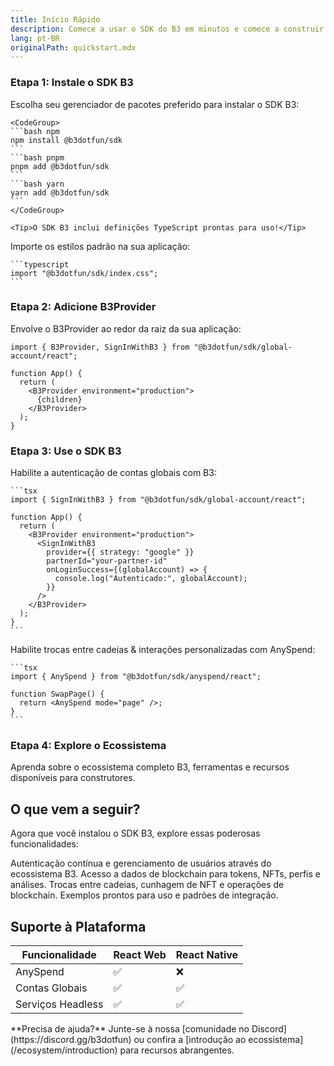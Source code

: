 ```yaml
---
title: Início Rápido
description: Comece a usar o SDK do B3 em minutos e comece a construir no ecossistema B3
lang: pt-BR
originalPath: quickstart.mdx
---
```

### Etapa 1: Instale o SDK B3
<Steps>
  <Step title="Instale o pacote SDK">
    Escolha seu gerenciador de pacotes preferido para instalar o SDK B3:

    <CodeGroup>
    ```bash npm
    npm install @b3dotfun/sdk
    ```
    ```bash pnpm
    pnpm add @b3dotfun/sdk
    ```
    ```bash yarn
    yarn add @b3dotfun/sdk
    ```
    </CodeGroup>

    <Tip>O SDK B3 inclui definições TypeScript prontas para uso!</Tip>
  </Step>

  <Step title="Importe os estilos CSS">
    Importe os estilos padrão na sua aplicação:

    ```typescript
    import "@b3dotfun/sdk/index.css";
    ```
  </Step>
</Steps>

### Etapa 2: Adicione B3Provider
Envolve o B3Provider ao redor da raiz da sua aplicação:

```tsx
import { B3Provider, SignInWithB3 } from "@b3dotfun/sdk/global-account/react";

function App() {
  return (
    <B3Provider environment="production">
      {children}
    </B3Provider>
  );
}
```


### Etapa 3: Use o SDK B3
<AccordionGroup>
 <Accordion icon="swap" title="Contas Instantâneas">
    Habilite a autenticação de contas globais com B3:

    ```tsx
    import { SignInWithB3 } from "@b3dotfun/sdk/global-account/react";

    function App() {
      return (
        <B3Provider environment="production">
          <SignInWithB3
            provider={{ strategy: "google" }}
            partnerId="your-partner-id"
            onLoginSuccess={(globalAccount) => {
              console.log("Autenticado:", globalAccount);
            }}
          />
        </B3Provider>
      );
    }
    ```
  </Accordion>
  <Accordion icon="swap" title="Acesse Liquidez">
    Habilite trocas entre cadeias & interações personalizadas com AnySpend:

    ```tsx
    import { AnySpend } from "@b3dotfun/sdk/anyspend/react";

    function SwapPage() {
      return <AnySpend mode="page" />;
    }
    ```
  </Accordion>
</AccordionGroup>

### Etapa 4: Explore o Ecossistema

<Card title="Descubra o Ecossistema B3" icon="globe" href="/ecosystem/introduction">
  Aprenda sobre o ecossistema completo B3, ferramentas e recursos disponíveis para construtores.
</Card>

## O que vem a seguir?

Agora que você instalou o SDK B3, explore essas poderosas funcionalidades:

<CardGroup cols={2}>

<Card title="Contas Globais" icon="user" href="/sdk/global-account/introduction">
  Autenticação contínua e gerenciamento de usuários através do ecossistema B3.
</Card>

<Card title="API de Dados" icon="user" href="/data/api-reference/introduction">
  Acesso a dados de blockchain para tokens, NFTs, perfis e análises.
</Card>

<Card title="SDK AnySpend" icon="arrows-cross" href="/anyspend/introduction">
  Trocas entre cadeias, cunhagem de NFT e operações de blockchain.
</Card>

<Card title="Exemplos & Demos" icon="code" href="/sdk/introduction">
  Exemplos prontos para uso e padrões de integração.
</Card>

</CardGroup>

## Suporte à Plataforma

| Funcionalidade    | React Web | React Native |
| ----------------- | --------- | ------------ |
| AnySpend          | ✅         | ❌            |
| Contas Globais    | ✅         | ✅            |
| Serviços Headless | ✅         | ✅            |

<Note>
  **Precisa de ajuda?** Junte-se à nossa [comunidade no Discord](https://discord.gg/b3dotfun) ou confira a
  [introdução ao ecossistema](/ecosystem/introduction) para recursos abrangentes.
</Note>
